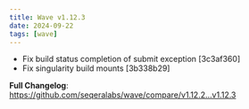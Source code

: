 ```yaml
---
title: Wave v1.12.3
date: 2024-09-22
tags: [wave]
---
```


- Fix build status completion of submit exception [3c3af360]
- Fix singularity build mounts [3b338b29]


**Full Changelog**: https://github.com/seqeralabs/wave/compare/v1.12.2...v1.12.3
